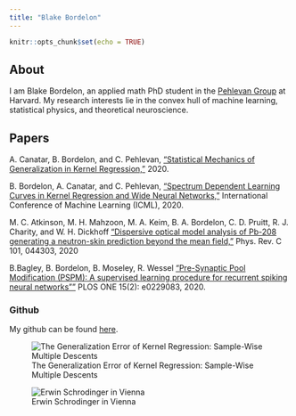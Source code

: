 ```yaml
---
title: "Blake Bordelon"
---
```


```r
knitr::opts_chunk$set(echo = TRUE)
```

## About

I am Blake Bordelon, an applied math PhD student in the [Pehlevan Group](https://pehlevan.seas.harvard.edu/) at Harvard. My research interests lie in the convex hull of machine learning, statistical physics, and theoretical neuroscience. 

## Papers

A. Canatar, B. Bordelon, and C. Pehlevan, [“Statistical Mechanics of Generalization in Kernel Regression,”](https://arxiv.org/abs/2006.13198) 2020. 

B. Bordelon, A. Canatar, and C. Pehlevan, [“Spectrum Dependent Learning Curves in Kernel Regression and Wide Neural Networks,”](https://arxiv.org/abs/2002.02561) International Conference of Machine Learning (ICML), 2020.

M. C. Atkinson, M. H. Mahzoon, M. A. Keim, B. A. Bordelon, C. D. Pruitt, R. J. Charity, and W. H. Dickhoff [“Dispersive optical model analysis of Pb-208 generating a neutron-skin prediction beyond the mean field,”](https://journals.aps.org/prc/abstract/10.1103/PhysRevC.101.044303)
Phys. Rev. C 101, 044303, 2020

B.Bagley, B. Bordelon, B. Moseley, R. Wessel ["Pre-Synaptic Pool Modification (PSPM): A supervised learning procedure for recurrent spiking neural networks""](https://journals.plos.org/plosone/article?id=10.1371/journal.pone.0229083) PLOS ONE 15(2): e0229083, 2020.

### Github

My github can be found [here](https://github.com/blakebordelon).


![The Generalization Error of Kernel Regression: Sample-Wise Multiple Descents](phase.jpg)

![Erwin Schrodinger in Vienna](schrodinger.jpg)


